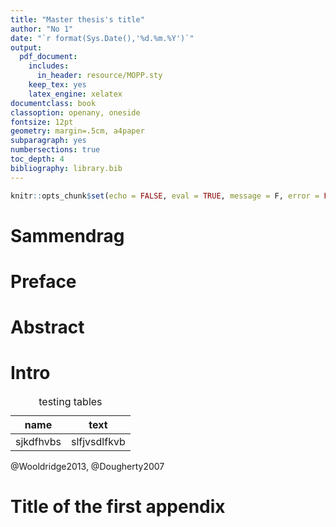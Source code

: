 ---
title: "Master thesis's title"
author: "No 1"
date: "`r format(Sys.Date(),'%d.%m.%Y')`"
output:
  pdf_document:
    includes:
      in_header: resource/MOPP.sty
    keep_tex: yes
    latex_engine: xelatex
documentclass: book
classoption: openany, oneside
fontsize: 12pt
geometry: margin=.5cm, a4paper
subparagraph: yes
numbersections: true
toc_depth: 4
bibliography: library.bib
---

```{r , include=FALSE}
knitr::opts_chunk$set(echo = FALSE, eval = TRUE, message = F, error = FALSE)
```
<!-- If you want to write your MOPP in English, type on a new line \inEnglish -->
<!-- \inEnglish -->
\inEnglish
<!-- If you will have Appendices, type  "yes" in the next i.e \withAppendices{yes} -->
\withAppendices{yes}

\MoppTitle

# Sammendrag

\lipsum[3]

# Preface

\lipsum[2]

# Abstract
\lipsum[2]

\MoppLists

# Intro

| name| text|
| ------|-----------|
| sjkdfhvbs|slfjvsdlfkvb|

Table: testing tables

\lipsum[2-20]

\begin{figure}
\includegraphics{resource/nordlogoen}
\caption{testin figure}
\end{figure}
@Wooldridge2013, @Dougherty2007

<!-- If you have Appendices, type on a new line \Appendices  and create a new chapter with a desired appendix-->

\Appendices

# Title of the first appendix

\MoppRefs
